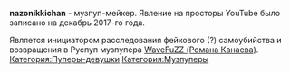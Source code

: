 {{Инфобокс для пуперов
|title2=nazonikkichan
|другие_ники=
|image3=Ahegao-3D-Hipster.jpg
|caption3=
|сферы_творчества=RYTPMV, RYTP
|год_начала=2017
|image4=
|caption4=
|имя_фамилия=
|дата_рождения=
|место_проживания=
|ссылки=
*[https://www.youtube.com/channel/UCJ4dL9ASdzcHjfEXM2STNDA Youtube]
}}
'''nazonikkichan''' - музпуп-мейкер. Явление на просторы YouTube было записано на декабрь 2017-го года.

Является инициатором расследования фейкового (?) самоубийства и возвращения в Руспуп музпупера [[WaveFuZZ|WaveFuZZ (Романа Канаева)]].
[[Категория:Пуперы-девушки]]
[[Категория:Музпуперы]]